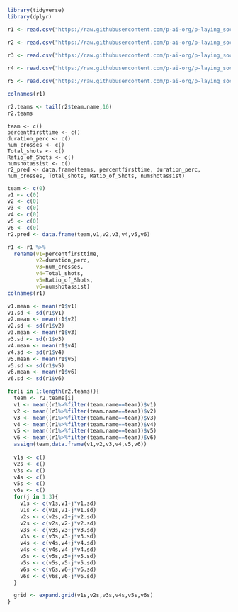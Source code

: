 

```r
library(tidyverse)
library(dplyr)
```

```r
r1 <- read.csv("https://raw.githubusercontent.com/p-ai-org/p-laying_soccer/main/Final-Models/data/roundone.csv")

r2 <- read.csv("https://raw.githubusercontent.com/p-ai-org/p-laying_soccer/main/Final-Models/data/roundtwo.csv")
  
r3 <- read.csv("https://raw.githubusercontent.com/p-ai-org/p-laying_soccer/main/Final-Models/data/roundthree.csv")

r4 <- read.csv("https://raw.githubusercontent.com/p-ai-org/p-laying_soccer/main/Final-Models/data/roundfour.csv")

r5 <- read.csv("https://raw.githubusercontent.com/p-ai-org/p-laying_soccer/main/Final-Models/data/roundfive.csv")
```

```r
colnames(r1)
```

```r
r2.teams <- tail(r2$team.name,16)
r2.teams
```

```{}
team <- c()
percentfirsttime <- c()
duration_perc <- c()
num_crosses <- c()
Total_shots <- c()
Ratio_of_Shots <- c()
numshotassist <- c()
r2_pred <- data.frame(teams, percentfirsttime, duration_perc, num_crosses, Total_shots, Ratio_of_Shots, numshotassist)
```

```r
team <- c(0)
v1 <- c(0)
v2 <- c(0)
v3 <- c(0)
v4 <- c(0)
v5 <- c(0)
v6 <- c(0)
r2.pred <- data.frame(team,v1,v2,v3,v4,v5,v6)
```

```r
r1 <- r1 %>%
  rename(v1=percentfirsttime,
         v2=duration_perc, 
         v3=num_crosses, 
         v4=Total_shots, 
         v5=Ratio_of_Shots, 
         v6=numshotassist)
colnames(r1)
```
```r
v1.mean <- mean(r1$v1)
v1.sd <- sd(r1$v1)
v2.mean <- mean(r1$v2)
v2.sd <- sd(r1$v2)
v3.mean <- mean(r1$v3)
v3.sd <- sd(r1$v3)
v4.mean <- mean(r1$v4)
v4.sd <- sd(r1$v4)
v5.mean <- mean(r1$v5)
v5.sd <- sd(r1$v5)
v6.mean <- mean(r1$v6)
v6.sd <- sd(r1$v6)
```

```r
for(i in 1:length(r2.teams)){
  team <- r2.teams[i]
  v1 <- mean((r1%>%filter(team.name==team))$v1)
  v2 <- mean((r1%>%filter(team.name==team))$v2)
  v3 <- mean((r1%>%filter(team.name==team))$v3)
  v4 <- mean((r1%>%filter(team.name==team))$v4)
  v5 <- mean((r1%>%filter(team.name==team))$v5)
  v6 <- mean((r1%>%filter(team.name==team))$v6)
  assign(team,data.frame(v1,v2,v3,v4,v5,v6))
  
  v1s <- c()
  v2s <- c()
  v3s <- c()
  v4s <- c()
  v5s <- c()
  v6s <- c()
  for(j in 1:3){
    v1s <- c(v1s,v1+j*v1.sd)
    v1s <- c(v1s,v1-j*v1.sd)
    v2s <- c(v2s,v2+j*v2.sd)
    v2s <- c(v2s,v2-j*v2.sd)
    v3s <- c(v3s,v3+j*v3.sd)
    v3s <- c(v3s,v3-j*v3.sd)
    v4s <- c(v4s,v4+j*v4.sd)
    v4s <- c(v4s,v4-j*v4.sd)
    v5s <- c(v5s,v5+j*v5.sd)
    v5s <- c(v5s,v5-j*v5.sd)
    v6s <- c(v6s,v6+j*v6.sd)
    v6s <- c(v6s,v6-j*v6.sd)
  }

  grid <- expand.grid(v1s,v2s,v3s,v4s,v5s,v6s)
}
```




